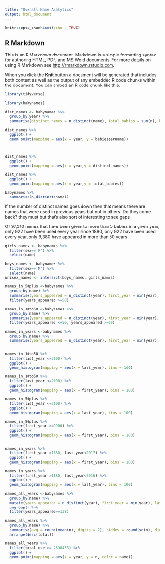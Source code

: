 ```yaml
---
title: "Overall Name Analytics"
output: html_document
---
```


```r
knitr::opts_chunk$set(echo = TRUE)
```

## R Markdown

This is an R Markdown document. Markdown is a simple formatting syntax for authoring HTML, PDF, and MS Word documents. For more details on using R Markdown see <http://rmarkdown.rstudio.com>.

When you click the **Knit** button a document will be generated that includes both content as well as the output of any embedded R code chunks within the document. You can embed an R code chunk like this:



```r

library(tidyverse)

library(babynames)

```



```r
dist_names <- babynames %>% 
  group_by(year) %>%
  summarise(distinct_names = n_distinct(name), total_babies = sum(n), babiespername = total_babies/distinct_names)

dist_names %>%
  ggplot() + 
  geom_point(mapping = aes(x = year, y = babiespername))



dist_names %>% 
  ggplot() + 
  geom_point(mapping = aes(x = year,y = distinct_names))

dist_names %>% 
  ggplot() + 
  geom_point(mapping = aes(x = year,y = total_babies))

babynames %>%
  summarise(n_distinct(name))


```


If the number of distinct names goes down then that means there are names that were used in previous years but not in others. Do they come back? they must but that's also sort of interesting to see gaps

Of 97,310 names that have been given to more than 5 babies in a given year, only 922 have been used every year since 1880, only 922 have been used every year, only 9,380 have appeared in more than 50 years


```r
girls_names <- babynames %>% 
  filter(sex=='F') %>%
  select(name)

boys_names <- babynames %>% 
  filter(sex=='M') %>%
  select(name)  
unisex_names <- intersect(boys_names, girls_names)
```


```r

  
  
names_in_50plus <-babynames %>% 
  group_by(name) %>%
  summarise(years_appeared = n_distinct(year), first_year = min(year), last_year = max(year), total_use = sum(n)) %>%
  filter(years_appeared >=50)

names_in_10to50 <-babynames %>% 
  group_by(name) %>%
  summarise(years_appeared = n_distinct(year), first_year = min(year), last_year = max(year), total_use = sum(n)) %>%
  filter(years_appeared <=50, years_appeared >=10)

names_in_years <-babynames %>% 
  group_by(name) %>%
  summarise(years_appeared = n_distinct(year), first_year = min(year), last_year = max(year), total_use = sum(n))


names_in_10to50 %>%
  filter(last_year <=2000) %>%
  ggplot() +
  geom_histogram(mapping = aes(x = last_year), bins = 100)

names_in_10to50 %>%
  filter(last_year <=2000) %>%
  ggplot() +
  geom_histogram(mapping = aes(x = first_year), bins = 100)

names_in_50plus %>% 
  filter(last_year <=2000) %>% 
  ggplot() +
  geom_histogram(mapping = aes(x = last_year), bins = 100)

names_in_50plus %>% 
  filter(first_year >=1900) %>% 
  ggplot() +
  geom_histogram(mapping = aes(x = first_year), bins = 100)


names_in_years %>% 
  filter(first_year >1880, last_year<2017) %>% 
  ggplot() +
  geom_histogram(mapping = aes(x = first_year), bins = 100)

names_in_years %>% 
  filter(first_year >1880, last_year<2016) %>% 
  ggplot() +
  geom_histogram(mapping = aes(x = last_year), bins = 100)


```




```r
names_all_years <-babynames %>% 
  group_by(name) %>%
  mutate(years_appeared = n_distinct(year), first_year = min(year), last_year = max(year), total_use = sum(n)) %>%
  ungroup() %>%
  filter(years_appeared==138)

names_all_years %>% 
  group_by(name) %>% 
  summarise(avg = round(mean(n), digits = 2), stddev = round(sd(n), digits = 2), fewest = min(n), most = max(n), total = sum(n)) %>%
  arrange(desc(total))
```

```r
names_all_years %>% 
  filter(total_use >= 2398453) %>% 
  ggplot() + 
  geom_point(mapping = aes(x = year, y = n, color = name))
```





